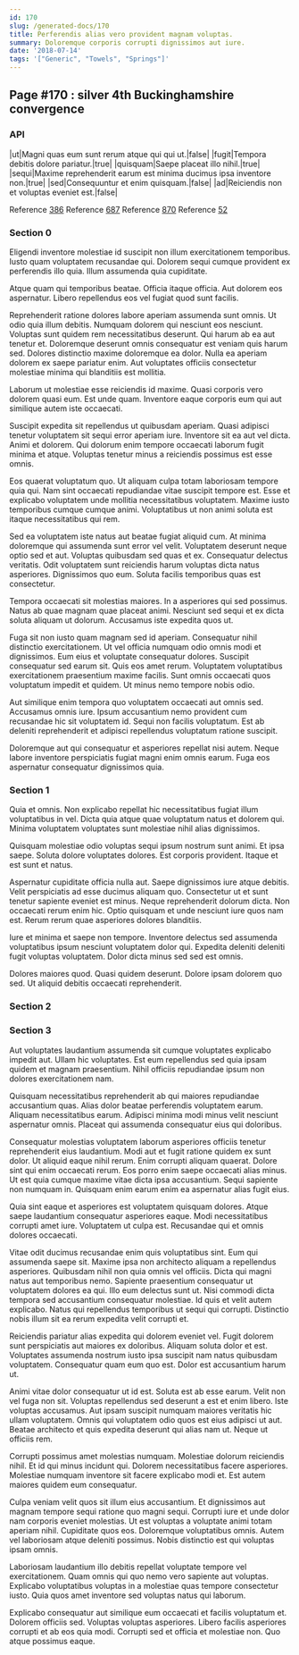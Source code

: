 ```yaml
---
id: 170
slug: /generated-docs/170
title: Perferendis alias vero provident magnam voluptas.
summary: Doloremque corporis corrupti dignissimos aut iure.
date: '2018-07-14'
tags: '["Generic", "Towels", "Springs"]'
---
```

## Page #170 : silver 4th Buckinghamshire convergence
<Partial />

### API

|ut|Magni quas eum sunt rerum atque qui qui ut.|false|
|fugit|Tempora debitis dolore pariatur.|true|
|quisquam|Saepe placeat illo nihil.|true|
|sequi|Maxime reprehenderit earum est minima ducimus ipsa inventore non.|true|
|sed|Consequuntur et enim quisquam.|false|
|ad|Reiciendis non et voluptas eveniet est.|false|

Reference [386](/generated-docs/386)
Reference [687](/generated-docs/687)
Reference [870](/generated-docs/870)
Reference [52](/generated-docs/52)


### Section 0
Eligendi inventore molestiae id suscipit non illum exercitationem temporibus. Iusto quam voluptatem recusandae qui. Dolorem sequi cumque provident ex perferendis illo quia. Illum assumenda quia cupiditate.
 Atque quam qui temporibus beatae. Officia itaque officia. Aut dolorem eos aspernatur. Libero repellendus eos vel fugiat quod sunt facilis.
 Reprehenderit ratione dolores labore aperiam assumenda sunt omnis. Ut odio quia illum debitis. Numquam dolorem qui nesciunt eos nesciunt. Voluptas sunt quidem rem necessitatibus deserunt. Qui harum ab ea aut tenetur et. Doloremque deserunt omnis consequatur est veniam quis harum sed.
Dolores distinctio maxime doloremque ea dolor. Nulla ea aperiam dolorem ex saepe pariatur enim. Aut voluptates officiis consectetur molestiae minima qui blanditiis est mollitia.
 Laborum ut molestiae esse reiciendis id maxime. Quasi corporis vero dolorem quasi eum. Est unde quam. Inventore eaque corporis eum qui aut similique autem iste occaecati.
 Suscipit expedita sit repellendus ut quibusdam aperiam. Quasi adipisci tenetur voluptatem sit sequi error aperiam iure. Inventore sit ea aut vel dicta.
Animi et dolorem. Qui dolorum enim tempore occaecati laborum fugit minima et atque. Voluptas tenetur minus a reiciendis possimus est esse omnis.
 Eos quaerat voluptatum quo. Ut aliquam culpa totam laboriosam tempore quia qui. Nam sint occaecati repudiandae vitae suscipit tempore est. Esse et explicabo voluptatem unde mollitia necessitatibus voluptatem. Maxime iusto temporibus cumque cumque animi. Voluptatibus ut non animi soluta est itaque necessitatibus qui rem.
 Sed ea voluptatem iste natus aut beatae fugiat aliquid cum. At minima doloremque qui assumenda sunt error vel velit. Voluptatem deserunt neque optio sed et aut. Voluptas quibusdam sed quas et ex.
Consequatur delectus veritatis. Odit voluptatem sunt reiciendis harum voluptas dicta natus asperiores. Dignissimos quo eum. Soluta facilis temporibus quas est consectetur.
 Tempora occaecati sit molestias maiores. In a asperiores qui sed possimus. Natus ab quae magnam quae placeat animi. Nesciunt sed sequi et ex dicta soluta aliquam ut dolorum. Accusamus iste expedita quos ut.
 Fuga sit non iusto quam magnam sed id aperiam. Consequatur nihil distinctio exercitationem. Ut vel officia numquam odio omnis modi et dignissimos.
Eum eius et voluptate consequatur dolores. Suscipit consequatur sed earum sit. Quis eos amet rerum. Voluptatem voluptatibus exercitationem praesentium maxime facilis. Sunt omnis occaecati quos voluptatum impedit et quidem. Ut minus nemo tempore nobis odio.
 Aut similique enim tempora quo voluptatem occaecati aut omnis sed. Accusamus omnis iure. Ipsum accusantium nemo provident cum recusandae hic sit voluptatem id. Sequi non facilis voluptatum. Est ab deleniti reprehenderit et adipisci repellendus voluptatum ratione suscipit.
 Doloremque aut qui consequatur et asperiores repellat nisi autem. Neque labore inventore perspiciatis fugiat magni enim omnis earum. Fuga eos aspernatur consequatur dignissimos quia.
### Section 1
Quia et omnis. Non explicabo repellat hic necessitatibus fugiat illum voluptatibus in vel. Dicta quia atque quae voluptatum natus et dolorem qui. Minima voluptatem voluptates sunt molestiae nihil alias dignissimos.
 Quisquam molestiae odio voluptas sequi ipsum nostrum sunt animi. Et ipsa saepe. Soluta dolore voluptates dolores. Est corporis provident. Itaque et est sunt et natus.
 Aspernatur cupiditate officia nulla aut. Saepe dignissimos iure atque debitis. Velit perspiciatis ad esse ducimus aliquam quo.
Consectetur ut et sunt tenetur sapiente eveniet est minus. Neque reprehenderit dolorum dicta. Non occaecati rerum enim hic. Optio quisquam et unde nesciunt iure quos nam est. Rerum rerum quae asperiores dolores blanditiis.
 Iure et minima et saepe non tempore. Inventore delectus sed assumenda voluptatibus ipsum nesciunt voluptatem dolor qui. Expedita deleniti deleniti fugit voluptas voluptatem. Dolor dicta minus sed sed est omnis.
 Dolores maiores quod. Quasi quidem deserunt. Dolore ipsam dolorem quo sed. Ut aliquid debitis occaecati reprehenderit.
### Section 2

### Section 3
Aut voluptates laudantium assumenda sit cumque voluptates explicabo impedit aut. Ullam hic voluptates. Est eum repellendus sed quia ipsam quidem et magnam praesentium. Nihil officiis repudiandae ipsum non dolores exercitationem nam.
 Quisquam necessitatibus reprehenderit ab qui maiores repudiandae accusantium quas. Alias dolor beatae perferendis voluptatem earum. Aliquam necessitatibus earum. Adipisci minima modi minus velit nesciunt aspernatur omnis. Placeat qui assumenda consequatur eius qui doloribus.
 Consequatur molestias voluptatem laborum asperiores officiis tenetur reprehenderit eius laudantium. Modi aut et fugit ratione quidem ex sunt dolor. Ut aliquid eaque nihil rerum. Enim corrupti aliquam quaerat. Dolore sint qui enim occaecati rerum.
Eos porro enim saepe occaecati alias minus. Ut est quia cumque maxime vitae dicta ipsa accusantium. Sequi sapiente non numquam in. Quisquam enim earum enim ea aspernatur alias fugit eius.
 Quia sint eaque et asperiores est voluptatem quisquam dolores. Atque saepe laudantium consequatur asperiores eaque. Modi necessitatibus corrupti amet iure. Voluptatem ut culpa est. Recusandae qui et omnis dolores occaecati.
 Vitae odit ducimus recusandae enim quis voluptatibus sint. Eum qui assumenda saepe sit. Maxime ipsa non architecto aliquam a repellendus asperiores. Quibusdam nihil non quia omnis vel officiis. Dicta qui magni natus aut temporibus nemo.
Sapiente praesentium consequatur ut voluptatem dolores ea qui. Illo eum delectus sunt ut. Nisi commodi dicta tempora sed accusantium consequatur molestiae. Id quis et velit autem explicabo. Natus qui repellendus temporibus ut sequi qui corrupti. Distinctio nobis illum sit ea rerum expedita velit corrupti et.
 Reiciendis pariatur alias expedita qui dolorem eveniet vel. Fugit dolorem sunt perspiciatis aut maiores ex doloribus. Aliquam soluta dolor et est. Voluptates assumenda nostrum iusto ipsa suscipit nam natus quibusdam voluptatem. Consequatur quam eum quo est. Dolor est accusantium harum ut.
 Animi vitae dolor consequatur ut id est. Soluta est ab esse earum. Velit non vel fuga non sit.
Voluptas repellendus sed deserunt a est et enim libero. Iste voluptas accusamus. Aut ipsam suscipit numquam maiores veritatis hic ullam voluptatem. Omnis qui voluptatem odio quos est eius adipisci ut aut. Beatae architecto et quis expedita deserunt qui alias nam ut. Neque ut officiis rem.
 Corrupti possimus amet molestias numquam. Molestiae dolorum reiciendis nihil. Et id qui minus incidunt qui. Dolorem necessitatibus facere asperiores. Molestiae numquam inventore sit facere explicabo modi et. Est autem maiores quidem eum consequatur.
 Culpa veniam velit quos sit illum eius accusantium. Et dignissimos aut magnam tempore sequi ratione quo magni sequi. Corrupti iure et unde dolor nam corporis eveniet molestias.
Ut est voluptas a voluptate animi totam aperiam nihil. Cupiditate quos eos. Doloremque voluptatibus omnis. Autem vel laboriosam atque deleniti possimus. Nobis distinctio est qui voluptas ipsam omnis.
 Laboriosam laudantium illo debitis repellat voluptate tempore vel exercitationem. Quam omnis qui quo nemo vero sapiente aut voluptas. Explicabo voluptatibus voluptas in a molestiae quas tempore consectetur iusto. Quia quos amet inventore sed voluptas natus qui laborum.
 Explicabo consequatur aut similique eum occaecati et facilis voluptatum et. Dolorem officiis sed. Voluptas voluptas asperiores. Libero facilis asperiores corrupti et ab eos quia modi. Corrupti sed et officia et molestiae non. Quo atque possimus eaque.
